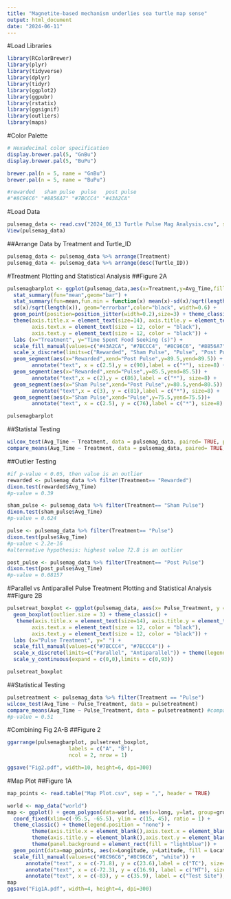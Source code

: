 ```yaml
---
title: "Magnetite-based mechanism underlies sea turtle map sense"
output: html_document
date: "2024-06-11"
---
```


################################################################################
#Load Libraries
```r
library(RColorBrewer)
library(plyr)
library(tidyverse)
library(dplyr)
library(tidyr)
library(ggplot2)
library(ggpubr)
library(rstatix)
library(ggsignif)
library(outliers)
library(maps)
```

################################################################################
#Color Palette
```r
# Hexadecimal color specification 
display.brewer.pal(5, "GnBu")
display.brewer.pal(5, "BuPu")

brewer.pal(n = 5, name = "GnBu")
brewer.pal(n = 5, name = "BuPu")

#rewarded   sham pulse  pulse   post pulse
#"#8C96C6" "#8856A7" "#7BCCC4" "#43A2CA"
```

################################################################################
#Load Data
```r
pulsemag_data <- read.csv("2024_06_13 Turtle Pulse Mag Analysis.csv", sep = ",", header = TRUE)
View(pulsemag_data)
```
##Arrange Data by Treatment and Turtle_ID
```r
pulsemag_data <- pulsemag_data %>% arrange(Treatment)
pulsemag_data <- pulsemag_data %>% arrange(desc(Turtle_ID))
```

################################################################################
#Treatment Plotting and Statistical Analysis
##Figure 2A
```r
pulsemagbarplot <- ggplot(pulsemag_data,aes(x=Treatment,y=Avg_Time,fill=Treatment)) + 
  stat_summary(fun="mean",geom="bar") + 
  stat_summary(fun=mean,fun.min = function(x) mean(x)-sd(x)/sqrt(length(x)),fun.max = function(x) mean(x) + 
  sd(x)/sqrt(length(x)), geom="errorbar",color="black", width=0.6) + 
  geom_point(position=position_jitter(width=0.2),size=3) + theme_classic() + 
  theme(axis.title.x = element_text(size=14), axis.title.y = element_text(size=14), 
        axis.text.x = element_text(size = 12, color = "black"), 
        axis.text.y = element_text(size = 12, color = "black")) +
  labs (x="Treatment", y="Time Spent Food Seeking (s)") + 
  scale_fill_manual(values=c("#43A2CA", "#7BCCC4", "#8C96C6", "#8856A7")) + theme(legend.position = "none") +
  scale_x_discrete(limits=c("Rewarded", "Sham Pulse", "Pulse", "Post Pulse")) + scale_y_continuous(expand = c(0,0),limits = c(0,93)) +
  geom_segment(aes(x="Rewarded",xend="Post Pulse",y=89.5,yend=89.5)) + 
        annotate("text", x = c(2.5),y = c(90),label = c("*"), size=8) +
  geom_segment(aes(x="Rewarded",xend="Pulse",y=85.5,yend=85.5)) + 
        annotate("text",x = c(2),y = c(86),label = c("*"), size=8) +
  geom_segment(aes(x="Sham Pulse",xend="Post Pulse",y=80.5,yend=80.5)) +
        annotate("text",x = c(3), y = c(81),label = c("*"), size=8) +
  geom_segment(aes(x="Sham Pulse",xend="Pulse",y=75.5,yend=75.5))+
        annotate("text", x = c(2.5), y = c(76),label = c("*"), size=8)

pulsemagbarplot
```
##Statistal Testing
```r
wilcox_test(Avg_Time ~ Treatment, data = pulsemag_data, paired= TRUE, p.adjust.method = "BH") 
compare_means(Avg_Time ~ Treatment, data = pulsemag_data, paired= TRUE, p.adjust.method = "BH") #comparing with second stats to double check, same p-values
```

##Outlier Testing
```r
#if p-value < 0.05, then value is an outlier
rewarded <- pulsemag_data %>% filter(Treatment== "Rewarded")
dixon.test(rewarded$Avg_Time)
#p-value = 0.39

sham_pulse <- pulsemag_data %>% filter(Treatment== "Sham Pulse")
dixon.test(sham_pulse$Avg_Time)
#p-value = 0.624

pulse <- pulsemag_data %>% filter(Treatment== "Pulse")
dixon.test(pulse$Avg_Time)
#p-value < 2.2e-16
#alternative hypothesis: highest value 72.8 is an outlier

post_pulse <- pulsemag_data %>% filter(Treatment== "Post Pulse")
dixon.test(post_pulse$Avg_Time)
#p-value = 0.08157
```

################################################################################
#Parallel vs Antiparallel Pulse Treatment Plotting and Statistical Analysis
##Figure 2B
```r
pulsetreat_boxplot <- ggplot(pulsemag_data, aes(x= Pulse_Treatment, y = Avg_Time, fill=Pulse_Treatment)) +
  geom_boxplot(outlier.size = 3) + theme_classic() + 
   theme(axis.title.x = element_text(size=14), axis.title.y = element_text(size=14), 
        axis.text.x = element_text(size = 12, color = "black"), 
        axis.text.y = element_text(size = 12, color = "black")) +
  labs (x="Pulse Treatment", y=" ") + 
  scale_fill_manual(values=c("#7BCCC4", "#7BCCC4")) +
  scale_x_discrete(limits=c("Parallel", "Antiparallel")) + theme(legend.position = "none") +
  scale_y_continuous(expand = c(0,0),limits = c(0,93))

pulsetreat_boxplot
```
##Statistical Testing
```r
pulsetreatment <- pulsemag_data %>% filter(Treatment == "Pulse")
wilcox_test(Avg_Time ~ Pulse_Treatment, data = pulsetreatment) 
compare_means(Avg_Time ~ Pulse_Treatment, data = pulsetreatment) #comparing with second stats to double check, same p-value
#p-value = 0.51
```

################################################################################
#Combining Fig 2A-B
##Figure 2
```r
ggarrange(pulsemagbarplot, pulsetreat_boxplot,
                    labels = c("A", "B"),
                    ncol = 2, nrow = 1)

ggsave("Fig2.pdf", width=10, height=6, dpi=300)
```

################################################################################
#Map Plot
##Figure 1A
```r
map_points <- read.table("Map Plot.csv", sep = ",", header = TRUE)

world <- map_data("world")
map <- ggplot() + geom_polygon(data=world, aes(x=long, y=lat, group=group),color="black", fill="lightgrey" ) + 
  coord_fixed(xlim=c(-95.5, -65.5), ylim = c(15, 45), ratio = 1) + 
  theme_classic() + theme(legend.position = "none") +
        theme(axis.title.x = element_blank(),axis.text.x = element_blank(), axis.ticks.x = element_blank()) + 
        theme(axis.title.y = element_blank(),axis.text.y = element_blank(),axis.ticks.y = element_blank()) + 
        theme(panel.background = element_rect(fill = "lightblue")) + 
  geom_point(data=map_points, aes(x=Longitude, y=Latitude, fill = Location), pch=21, size=5,stroke= 1.2, alpha=I(1)) +
  scale_fill_manual(values=c("#8C96C6","#8C96C6", "white")) + 
      annotate("text", x = c(-71.8), y = c(23.6),label = c("TC"), size=4) + 
      annotate("text", x = c(-72.3), y = c(16.9), label = c("HT"), size=4) + 
      annotate("text", x = c(-83), y = c(35.9), label = c("Test Site"), size=4)
map
ggsave("Fig1A.pdf", width=4, height=4, dpi=300)
```



